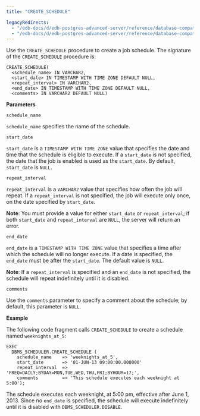 ```yaml
---
title: "CREATE_SCHEDULE"

legacyRedirects:
  - "/edb-docs/d/edb-postgres-advanced-server/reference/database-compatibility-for-oracle-developers-built-in-package-guide/13/create_schedule.html"
  - "/edb-docs/d/edb-postgres-advanced-server/reference/database-compatibility-for-oracle-developers-built-in-package-guide/latest/create_schedule.html"
---
```


Use the `CREATE_SCHEDULE` procedure to create a job schedule. The signature of the `CREATE_SCHEDULE` procedure is:

```text
CREATE_SCHEDULE(
  <schedule_name> IN VARCHAR2,
  <start_date> IN TIMESTAMP WITH TIME ZONE DEFAULT NULL,
  <repeat_interval> IN VARCHAR2,
  <end_date> IN TIMESTAMP WITH TIME ZONE DEFAULT NULL,
  <comments> IN VARCHAR2 DEFAULT NULL)
```

**Parameters**

`schedule_name`

 `schedule_name` specifies the name of the schedule.

`start_date`

 `start_date` is a `TIMESTAMP WITH TIME ZONE` value that specifies the date and time that the schedule is eligible to execute. If a `start_date` is not specified, the date that the job is enabled is used as the `start_date`. By default, `start_date` is `NULL`.

`repeat_interval`

 `repeat_interval` is a `VARCHAR2` value that specifies how often the job will repeat. If a `repeat_interval` is not specified, the job will execute only once, on the date specified by `start_date`.

 **Note**: You must provide a value for either `start_date` or `repeat_interval`; if both `start_date` and `repeat_interval` are `NULL`, the server will return an error.

`end_date`

 `end_date` is a `TIMESTAMP WITH TIME ZONE` value that specifies a time after which the schedule will no longer execute. If a date is specified, the `end_date` must be after the `start_date`. The default value is `NULL`.

 **Note**: If a `repeat_interval` is specified and an `end_date` is not specified, the schedule will repeat indefinitely until it is disabled.

`comments`

 Use the `comments` parameter to specify a comment about the schedule; by default, this parameter is `NULL`.

**Example**

The following code fragment calls `CREATE_SCHEDULE` to create a schedule named `weeknights_at_5`:

```text
EXEC
  DBMS_SCHEDULER.CREATE_SCHEDULE (
    schedule_name    => 'weeknights_at_5',
    start_date       => '01-JUN-13 09:00:00.000000'
    repeat_interval  => 'FREQ=DAILY;BYDAY=MON,TUE,WED,THU,FRI;BYHOUR=17;',
    comments         => 'This schedule executes each weeknight at 5:00');
```

The schedule executes each weeknight, at 5:00 pm, effective after June 1, 2013. Since no `end_date` is specified, the schedule will execute indefinitely until it is disabled with `DBMS_SCHEDULER.DISABLE`.
